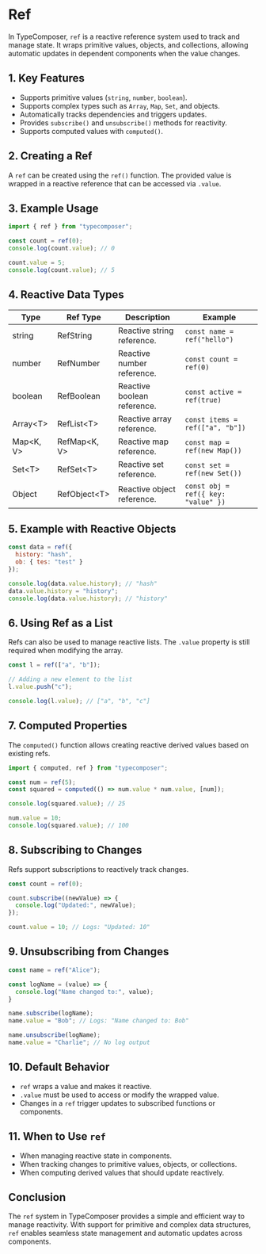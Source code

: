# Ref

In TypeComposer, `ref` is a reactive reference system used to track and manage state. It wraps primitive values, objects, and collections, allowing automatic updates in dependent components when the value changes.

## 1. Key Features

- Supports primitive values (`string`, `number`, `boolean`).
- Supports complex types such as `Array`, `Map`, `Set`, and objects.
- Automatically tracks dependencies and triggers updates.
- Provides `subscribe()` and `unsubscribe()` methods for reactivity.
- Supports computed values with `computed()`.

## 2. Creating a Ref

A `ref` can be created using the `ref()` function. The provided value is wrapped in a reactive reference that can be accessed via `.value`.

## 3. Example Usage

```ts
import { ref } from "typecomposer";

const count = ref(0);
console.log(count.value); // 0

count.value = 5;
console.log(count.value); // 5
```

## 4. Reactive Data Types

| Type | Ref Type | Description | Example |
|------|----------|-------------|---------|
| string | RefString | Reactive string reference. | `const name = ref("hello")` |
| number | RefNumber | Reactive number reference. | `const count = ref(0)` |
| boolean | RefBoolean | Reactive boolean reference. | `const active = ref(true)` |
| Array&lt;T&gt; | RefList&lt;T&gt; | Reactive array reference. | `const items = ref(["a", "b"])` |
| Map&lt;K, V&gt; | RefMap&lt;K, V&gt; | Reactive map reference. | `const map = ref(new Map())` |
| Set&lt;T&gt; | RefSet&lt;T&gt; | Reactive set reference. | `const set = ref(new Set())` |
| Object | RefObject&lt;T&gt; | Reactive object reference. | `const obj = ref({ key: "value" })` |

## 5. Example with Reactive Objects

```javascript
const data = ref({
  history: "hash",
  ob: { tes: "test" }
});

console.log(data.value.history); // "hash"
data.value.history = "history";
console.log(data.value.history); // "history"
```

## 6. Using Ref as a List

Refs can also be used to manage reactive lists. The `.value` property is still required when modifying the array.

```javascript
const l = ref(["a", "b"]);

// Adding a new element to the list
l.value.push("c");

console.log(l.value); // ["a", "b", "c"]
```

## 7. Computed Properties

The `computed()` function allows creating reactive derived values based on existing refs.

```javascript
import { computed, ref } from "typecomposer";

const num = ref(5);
const squared = computed(() => num.value * num.value, [num]);

console.log(squared.value); // 25

num.value = 10;
console.log(squared.value); // 100
```

## 8. Subscribing to Changes

Refs support subscriptions to reactively track changes.

```javascript
const count = ref(0);

count.subscribe((newValue) => {
  console.log("Updated:", newValue);
});

count.value = 10; // Logs: "Updated: 10"
```

## 9. Unsubscribing from Changes

```javascript
const name = ref("Alice");

const logName = (value) => {
  console.log("Name changed to:", value);
}

name.subscribe(logName);
name.value = "Bob"; // Logs: "Name changed to: Bob"

name.unsubscribe(logName);
name.value = "Charlie"; // No log output
```

## 10. Default Behavior

- `ref` wraps a value and makes it reactive.
- `.value` must be used to access or modify the wrapped value.
- Changes in a `ref` trigger updates to subscribed functions or components.

## 11. When to Use `ref`

- When managing reactive state in components.
- When tracking changes to primitive values, objects, or collections.
- When computing derived values that should update reactively.

## Conclusion

The `ref` system in TypeComposer provides a simple and efficient way to manage reactivity. With support for primitive and complex data structures, `ref` enables seamless state management and automatic updates across components.
